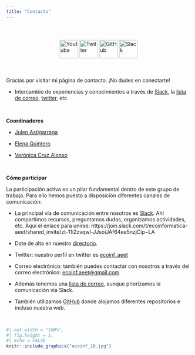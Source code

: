 ```yaml
---
title: "Contacto"
---
```


<style>
.icon-container {
  display: flex;
  justify-content: center;
  gap: 40px; /* Aumenta el espacio entre los iconos */
  margin-top: 20px;
  padding: 20px;
}

.icon {
  width: 50px;
  transition: transform 0.2s;
}

.icon:hover {
  transform: scale(1.1);
}
</style>

<div class="icon-container">
  <a href="https://www.youtube.com/@ecoinformaticaaeet6681"><img src="assets/logos/youtube.png" alt="Youtube" class="icon"></a>
  <a href="https://twitter.com/ecoinf_aeet"><img src="assets/logos/twitter.png" alt="Twitter" class="icon"></a>
  <a href="https://github.com/ecoinfAEET"><img src="assets/logos/github.png" alt="GitHub" class="icon"></a>
  <a href="https://ecoinformatica-aeet.slack.com/"><img src="assets/logos/slack.png" alt="Slack" class="icon"></a>
</div>


Gracias por visitar mi página de contacto. ¡No dudes en conectarte!

-   Intercambio de experiencias y conocimientos a través de [Slack](https://ecoinformatica-aeet.slack.com), la [lista de correo](https://groups.google.com/forum/#!forum/ecoinformatica_aeet), [twitter](https://twitter.com/ecoinf_aeet), etc.

<br>

**Coordinadores**

-   [Julen Astigarraga](https://twitter.com/j_astigarraga)

-   [Elena Quintero](https://twitter.com/elequinter)

-   [Verónica Cruz Alonso](https://twitter.com/veruitter)

<br>

**Cómo participar**

La participación activa es un pilar fundamental dentro de este grupo de trabajo. Para ello hemos puesto a disposición diferentes canales de comunicación:

-   La principal vía de comunicación entre nosotros es [Slack](https://ecoinformatica-aeet.slack.com). Ahí compartimos recursos, preguntamos dudas, organizamos actividades, etc. Aquí el enlace para unirse: https://join.slack.com/t/ecoinformatica-aeet/shared_invite/zt-11i2zvqwl-JJsoiJAf64ee5nzjCip~LA

-   Date de alta en nuestro [directorio](miembros.html).

-   Twitter: nuestro perfil en twitter es [ecoinf_aeet](https://twitter.com/ecoinf_aeet)

-   Correo electrónico: también puedes contactar con nosotros a través del correo electrónico: [ecoinf.aeet\@gmail.com](mailto:ecoinf.aeet@gmail.com){.email}

-   Además tenemos una [lista de correo](https://groups.google.com/forum/#!forum/ecoinformatica_aeet), aunque priorizamos la comunicación via Slack.

-   También utilizamos [GitHub](https://github.com/ecoinfaeet) donde alojamos diferentes repositorios e incluso nuestra web.

<br>



```r
#| out.width = "100%",
#| fig.height = 1,
#| echo = FALSE
knitr::include_graphics("ecoinf_10.jpg")
```

